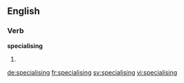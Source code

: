 
==English==

===Verb===
'''specialising'''

# {{present participle of|specialise}}

[[de:specialising]]
[[fr:specialising]]
[[sv:specialising]]
[[vi:specialising]]